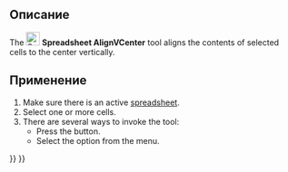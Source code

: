 <languages/>

{{Docnav/ru
|[[Spreadsheet_AlignTop/ru|Выровнять по верхнему краю]]
|[[Spreadsheet_AlignBottom/ru|Выровнять по нижнему краю]]
|[[Spreadsheet_Workbench/ru|Электронные таблицы]]
|IconL=Spreadsheet_AlignTop.svg
|IconR=Spreadsheet_AlignBottom.svg
|IconC=Workbench_Spreadsheet.svg
}}

<div class="mw-translate-fuzzy">
{{GuiCommand/ru
|Name/ru=Выровнять вертикально по центру
|Name=Spreadsheet_AlignVCenter
|MenuLocation=Электронная таблица → Alignment → Vertically-center align
|Workbenches=[[Spreadsheet_Workbench/ru|Spreadsheet]]
|Version=0.17
}}
</div>

<span id="Description"></span>
==Описание==

The [[File:Spreadsheet_AlignVCenter.svg|24px]] '''Spreadsheet AlignVCenter''' tool aligns the contents of selected cells to the center vertically.

<span id="Usage"></span>
==Применение==

# Make sure there is an active [[Spreadsheet_CreateSheet|spreadsheet]].
# Select one or more cells.
# There are several ways to invoke the tool:
#* Press the {{Button|[[File:Spreadsheet_AlignVCenter.svg|16px]] [[Spreadsheet_AlignVCenter|Vertically center-align]]}} button.
#* Select the {{MenuCommand|Spreadsheet → Alignment → [[File:Spreadsheet_AlignVCenter.svg|16px]] Vertically center-align}} option from the menu.


{{Docnav/ru
|[[Spreadsheet_AlignTop/ru|Выровнять по верхнему краю]]
|[[Spreadsheet_AlignBottom/ru|Выровнять по нижнему краю]]
|[[Spreadsheet_Workbench/ru|Электронные таблицы]]
|IconL=Spreadsheet_AlignTop.svg
|IconR=Spreadsheet_AlignBottom.svg
|IconC=Workbench_Spreadsheet.svg
}}

{{Spreadsheet_Tools_navi{{#translation:}}}}
{{Userdocnavi{{#translation:}}}}